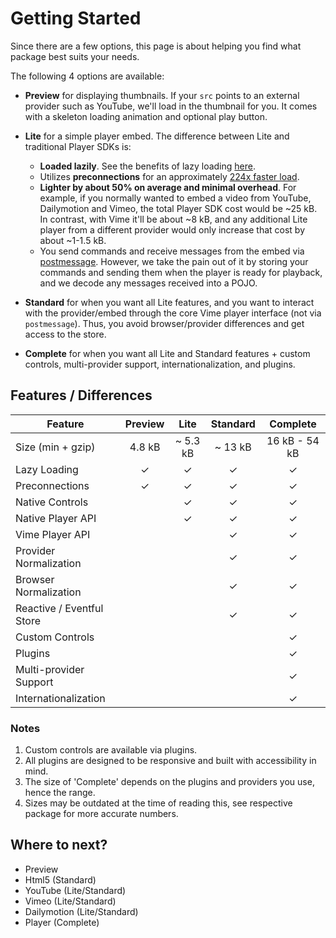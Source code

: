 
<Meta title="Overview/Getting Started" />

# Getting Started

Since there are a few options, this page is about helping you find what package best suits your needs.

The following 4 options are available:

- **Preview** for displaying thumbnails. If your `src` points to an external provider such as YouTube,
  we'll load in the thumbnail for you. It comes with a skeleton loading animation and optional play button.

- **Lite** for a simple player embed. The difference between Lite and traditional Player SDKs is:

  - **Loaded lazily**. See the benefits of lazy loading [here](https://developers.google.com/web/fundamentals/performance/lazy-loading-guidance/images-and-video).
  - Utilizes **preconnections** for an approximately [224x faster load](https://github.com/paulirish/lite-youtube-embed).
  - **Lighter by about 50% on average and minimal overhead**. For example, if you normally wanted to embed a video from YouTube, Dailymotion and
    Vimeo, the total Player SDK cost would be ~25 kB. In contrast, with Vime it'll be about ~8 kB, and any
    additional Lite player from a different provider would only increase that cost by about ~1-1.5 kB.
  - You send commands and receive messages from the embed via [postmessage](https://developer.mozilla.org/en-US/docs/Web/API/Window/postMessage).
    However, we take the pain out of it by storing your commands and sending them when the player is ready
    for playback, and we decode any messages received into a POJO.

* **Standard** for when you want all Lite features, and you want to interact with the provider/embed
  through the core <LinkTo kind="api-player--page">Vime player interface</LinkTo> (not via `postmessage`).
  Thus, you avoid browser/provider differences and get access to the store.

* **Complete** for when you want all Lite and Standard features + custom controls, multi-provider support, internationalization,
  and plugins.

## Features / Differences

| Feature                   | Preview |   Lite   | Standard |   Complete    |
| ------------------------- | :-----: | :------: | :------: | :-----------: |
| Size (min + gzip)         | 4.8 kB  | ~ 5.3 kB | ~ 13 kB  | 16 kB - 54 kB |
| Lazy Loading              |    ✓    |    ✓     |    ✓     |       ✓       |
| Preconnections            |    ✓    |    ✓     |    ✓     |       ✓       |
| Native Controls           |         |    ✓     |    ✓     |       ✓       |
| Native Player API         |         |    ✓     |    ✓     |       ✓       |
| Vime Player API           |         |          |    ✓     |       ✓       |
| Provider Normalization    |         |          |    ✓     |       ✓       |
| Browser Normalization     |         |          |    ✓     |       ✓       |
| Reactive / Eventful Store |         |          |    ✓     |       ✓       |
| Custom Controls           |         |          |          |       ✓       |
| Plugins                   |         |          |          |       ✓       |
| Multi-provider Support    |         |          |          |       ✓       |
| Internationalization      |         |          |          |       ✓       |

### Notes

1. Custom controls are available via plugins.
2. All plugins are designed to be responsive and built with accessibility in mind.
3. The size of 'Complete' depends on the plugins and providers you use, hence the range.
4. Sizes may be outdated at the time of reading this, see respective package for more accurate numbers.

## Where to next?

- <LinkTo kind="packages-preview-getting-started--page">Preview</LinkTo>
- <LinkTo kind="packages-html-5-getting-started--page">Html5 (Standard)</LinkTo>
- <LinkTo kind="packages-youtube-getting-started--page">
    YouTube (Lite/Standard)
  </LinkTo>
- <LinkTo kind="packages-vimeo-getting-started--page">
    Vimeo (Lite/Standard)
  </LinkTo>
- <LinkTo kind="packages-dailymotion-getting-started--page">
    Dailymotion (Lite/Standard)
  </LinkTo>
- <LinkTo kind="packages-player-getting-started--page">
    Player (Complete)
  </LinkTo>
